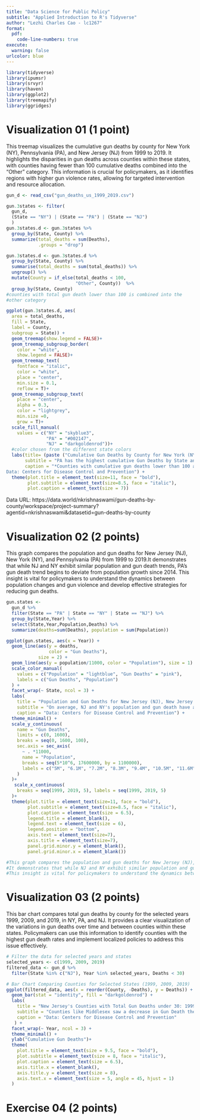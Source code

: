 ```yaml
---
title: "Data Science for Public Policy"
subtitle: "Applied Introduction to R's Tidyverse"
author: "Lezhi Charles Cao - lc1267"
format: 
  pdf:
    code-line-numbers: true
execute: 
  warning: false
urlcolor: blue
---
```


\vspace{0.1in}

```r
library(tidyverse)
library(ipumsr)
library(srvyr)
library(haven)
library(ggplot2)
library(treemapify)
library(ggridges)

```


# Visualization 01 (1 point)

This treemap visualizes the cumulative gun deaths by county for New York (NY), Pennsylvania (PA), and New Jersey (NJ) from 1999 to 2019. It highlights the disparities in gun deaths across counties within these states, with counties having fewer than 100 cumulative deaths combined into the "Other" category. This information is crucial for policymakers, as it identifies regions with higher gun violence rates, allowing for targeted intervention and resource allocation.

```r
gun_d <- read_csv("gun_deaths_us_1999_2019.csv")

gun.3states <- filter(
  gun_d, 
  (State == "NY") | (State == "PA") | (State == "NJ")
  ) 
gun.3states.d <- gun.3states %>% 
  group_by(State, County) %>% 
  summarize(total_deaths = sum(Deaths), 
            .groups = "drop") 

gun.3states.d <- gun.3states.d %>% 
  group_by(State, County) %>% 
  summarise(total_deaths = sum(total_deaths)) %>% 
  ungroup() %>% 
  mutate(County = if_else(total_deaths < 100, 
                          "Other", County))  %>%
  group_by(State, County) 
#counties with total gun death lower than 100 is combined into the
#other category

ggplot(gun.3states.d, aes(
  area = total_deaths, 
  fill = State, 
  label = County, 
  subgroup = State)) + 
  geom_treemap(show.legend = FALSE)+ 
  geom_treemap_subgroup_border(
    color = "white", 
    show.legend = FALSE)+ 
  geom_treemap_text(
    fontface = "italic", 
    color = "white", 
    place = "center",  
    min.size = 0.1, 
    reflow = T)+ 
  geom_treemap_subgroup_text(
    place = "center", 
    alpha = 0.3, 
    color = "lightgrey", 
    min.size =0,
    grow = T)+ 
  scale_fill_manual(
    values = c("NY" = "skyblue3", 
               "PA" = "#002147",
               "NJ" = "darkgoldenrod"))+ 
  #color chosen from the different state colors 
  labs(title= (paste ("Cumulative Gun Deaths by County for New York (NY), Pennsylvania (PA) and \nNew Jersey (NJ): 1999 - 2019*")), 
       subtitle = "PA has the highest cumulative Gun Deaths by State and Individual County", 
       caption = "*Counties with cumulative gun deaths lower than 100 are merged into the other category
Data: Centers for Disease Control and Prevention") +
  theme(plot.title = element_text(size=11, face = "bold"),
        plot.subtitle = element_text(size=8.5, face = "italic"),
        plot.caption = element_text(size = 7))

```

Data URL: https://data.world/nkrishnaswami/gun-deaths-by-county/workspace/project-summary?agentid=nkrishnaswami&datasetid=gun-deaths-by-county
\newpage

# Visualization 02 (2 points)

This graph compares the population and gun deaths for New Jersey (NJ), New York (NY), and Pennsylvania (PA) from 1999 to 2019.It demonstrates that while NJ and NY exhibit similar population and gun death trends, PA's gun death trend begins to deviate from population growth since 2014. This insight is vital for policymakers to understand the dynamics between population changes and gun violence and develop effective strategies for reducing gun deaths.

```r
gun.states <- 
  gun_d %>%
  filter(State == "PA" | State == "NY" | State == "NJ") %>%
  group_by(State,Year) %>%
  select(State,Year,Population,Deaths) %>%
  summarize(deaths=sum(Deaths), population = sum(Population)) 

ggplot(gun.states, aes(x = Year)) +
  geom_line(aes(y = deaths, 
                color = "Gun Deaths"), 
            size = 2) +
  geom_line(aes(y = population/11000, color = "Population"), size = 1) +
  scale_color_manual(
    values = c("Population" = "lightblue", "Gun Deaths" = "pink"),
    labels = c("Gun Deaths", "Population")
  ) +
  facet_wrap(~ State, ncol = 3) +
  labs(
    title = "Population and Gun Deaths for New Jersey (NJ), New Jersey (NJ) and \nPennslyvania (PA): 1999 - 2019",
    subtitle = "On average, NJ and NY's population and gun death have a similar trend, while PA's gun death trend \nstart to deviate from population trend since 2014.",
    caption = "Data: Centers for Disease Control and Prevention") +
  theme_minimal() +
  scale_y_continuous(
    name = "Gun Deaths",
    limits = c(0, 1600),
    breaks = seq(0, 1600, 100),
    sec.axis = sec_axis(
      ~ . *11000,
      name = "Population",
      breaks = seq(5*10^6, 17600000, by = 1100000),
      labels = c("5M", "6.1M", "7.2M", "8.3M", "9.4M", "10.5M", "11.6M","12.7M", "13.8M", "14.9M", "16M", "17.1M")
    )
  )+  
   scale_x_continuous(
    breaks = seq(1999, 2019, 5), labels = seq(1999, 2019, 5)   
  )+
  theme(plot.title = element_text(size=11, face = "bold"),
        plot.subtitle = element_text(size=8.5, face = "italic"),
        plot.caption = element_text(size = 6.5),
        legend.title = element_blank(), 
        legend.text = element_text(size = 6),
        legend.position = "bottom",
        axis.text = element_text(size=7),
        axis.title = element_text(size=7),
        panel.grid.minor.y = element_blank(),
        panel.grid.minor.x = element_blank())

#This graph compares the population and gun deaths for New Jersey (NJ), New York (NY), and Pennsylvania (PA) from 1999 to 2019.
#It demonstrates that while NJ and NY exhibit similar population and gun death trends, PA's gun death trend begins to deviate from population growth since 2014.
#This insight is vital for policymakers to understand the dynamics between population changes and gun violence. In particular, why nearby state like PA showed different trends between gun deaths and population. This visualization could serve as a starting point for policymakers to develop


```
\newpage

# Visualization 03 (2 points)

This bar chart compares total gun deaths by county for the selected years 1999, 2009, and 2019, in NY, PA, and NJ. It provides a clear visualization of the variations in gun deaths over time and between counties within these states. Policymakers can use this information to identify counties with the highest gun death rates and implement localized policies to address this issue effectively.

```r
# Filter the data for selected years and states
selected_years <- c(1999, 2009, 2019)
filtered_data <- gun_d %>%
  filter(State %in% c("NJ"), Year %in% selected_years, Deaths < 30) 

# Bar Chart Comparing Counties for Selected States (1999, 2009, 2019)
ggplot(filtered_data, aes(x = reorder(County, -Deaths), y = Deaths)) +
  geom_bar(stat = "identity", fill = "darkgoldenrod") +
  labs(
    title = "New Jersey's Counties with Total Gun Deaths under 30: 1999, 2009, 2019",
    subtitle = "Counties like Middlesex saw a decrease in Gun Death then a increase as time passes",
    caption = "Data: Centers for Disease Control and Prevention" 
   ) +
  facet_wrap(~ Year, ncol = 3) +
  theme_minimal() +
  ylab("Cumulative Gun Deaths")+
  theme(
    plot.title = element_text(size = 9.5, face = "bold"),
    plot.subtitle = element_text(size = 8, face = "italic"),
    plot.caption = element_text(size = 6.5),
    axis.title.x = element_blank(),
    axis.title.y = element_text(size = 8),
    axis.text.x = element_text(size = 5, angle = 45, hjust = 1)
  ) 
```
\newpage

# Exercise 04 (2 points)
